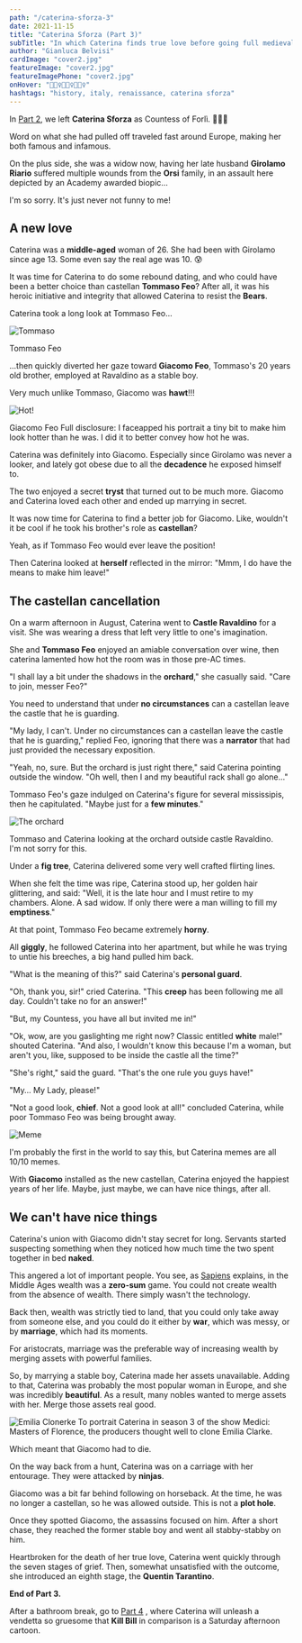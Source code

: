 ```yaml
---
path: "/caterina-sforza-3"
date: 2021-11-15
title: "Caterina Sforza (Part 3)"
subTitle: "In which Caterina finds true love before going full medieval"
author: "Gianluca Belvisi"
cardImage: "cover2.jpg"
featureImage: "cover2.jpg"
featureImagePhone: "cover2.jpg"
onHover: "👰🏼‍♀️👰🏼‍♀️👰🏼‍♀️"
hashtags: "history, italy, renaissance, caterina sforza"
---
```


In [Part 2](/posts/2021/sforza-2), we left **Caterina Sforza** as Countess of Forlì. 🧛🏼‍♂️

Word on what she had pulled off traveled fast around Europe, making her both famous and infamous.

On the plus side, she was a widow now, having her late husband **Girolamo Riario** suffered multiple wounds from the **Orsi** family, in an assault here depicted by an Academy awarded biopic...

<YouTube source="LoebZZ8K5N0?start=45" />

<FigureLabel>I'm so sorry. It's just never not funny to me!</FigureLabel>

## A new love

Caterina was a **middle-aged** woman of 26. She had been with Girolamo since age 13. Some even say the real age was 10. 😰

It was time for Caterina to do some rebound dating, and who could have been a better choice than castellan **Tommaso Feo**? After all, it was his heroic initiative and integrity that allowed Caterina to resist the **Bears**.

Caterina took a long look at Tommaso Feo...

![Tommaso](tommaso2.png)

<FigureLabel>Tommaso Feo</FigureLabel>

...then quickly diverted her gaze toward **Giacomo Feo**, Tommaso's 20 years old brother, employed at Ravaldino as a stable boy.

Very much unlike Tommaso, Giacomo was **hawt**!!!

![Hot!](giacomo.jpg)

<FigureLabel>
Giacomo Feo  
Full disclosure: I faceapped his portrait a tiny bit to make him look hotter than he was.  
I did it to better convey how hot he was.
</FigureLabel>

Caterina was definitely into Giacomo. Especially since Girolamo was never a looker, and lately got obese due to all the **decadence** he exposed himself to.

The two enjoyed a secret **tryst** that turned out to be much more. Giacomo and Caterina loved each other and ended up marrying in secret.

It was now time for Caterina to find a better job for Giacomo. Like, wouldn't it be cool if he took his brother's role as **castellan**?

Yeah, as if Tommaso Feo would ever leave the position!

Then Caterina looked at **herself** reflected in the mirror: "Mmm, I do have the means to make him leave!"

## The castellan cancellation

On a warm afternoon in August, Caterina went to **Castle Ravaldino** for a visit. She was wearing a dress that left very little to one's imagination.

She and **Tommaso Feo** enjoyed an amiable conversation over wine, then caterina lamented how hot the room was in those pre-AC times.

"I shall lay a bit under the shadows in the **orchard**," she casually said. "Care to join, messer Feo?"

You need to understand that under **no circumstances** can a castellan leave the castle that he is guarding.

"My lady, I can't. Under no circumstances can a castellan leave the castle that he is guarding," replied Feo, ignoring that there was a **narrator** that had just provided the necessary exposition.

"Yeah, no, sure. But the orchard is just right there," said Caterina pointing outside the window. "Oh well, then I and my beautiful rack shall go alone..."

Tommaso Feo's gaze indulged on Caterina's figure for several mississipis, then he capitulated. "Maybe just for a **few minutes**."

![The orchard](orchard2.jpg)

<FigureLabel>Tommaso and Caterina looking at the orchard outside castle Ravaldino.  
I'm not sorry for this.</FigureLabel>

Under a **fig tree**, Caterina delivered some very well crafted flirting lines.

When she felt the time was ripe, Caterina stood up, her golden hair glittering, and said: "Well, it is the late hour and I must retire to my chambers. Alone. A sad widow. If only there were a man willing to fill my **emptiness**."

At that point, Tommaso Feo became extremely **horny**.

All **giggly**, he followed Caterina into her apartment, but while he was trying to untie his breeches, a big hand pulled him back.

"What is the meaning of this?" said Caterina's **personal guard**.

"Oh, thank you, sir!" cried Caterina. "This **creep** has been following me all day. Couldn't take no for an answer!"

"But, my Countess, you have all but invited me in!"

"Ok, wow, are you gaslighting me right now? Classic entitled **white** male!" shouted Caterina. "And also, I wouldn't know this because I'm a woman, but aren't you, like, supposed to be inside the castle all the time?"

"She's right," said the guard. "That's the one rule you guys have!"

"My... My Lady, please!"

"Not a good look, **chief**. Not a good look at all!" concluded Caterina, while poor Tommaso Feo was being brought away.


![Meme](meme.png)

<FigureLabel>I'm probably the first in the world to say this, but Caterina memes are all 10/10 memes.</FigureLabel>

With **Giacomo** installed as the new castellan, Caterina enjoyed the happiest years of her life. Maybe, just maybe, we can have nice things, after all.

## We can't have nice things

Caterina's union with Giacomo didn't stay secret for long. Servants started suspecting something when they noticed how much time the two spent together in bed **naked**.

This angered a lot of important people. You see, as [Sapiens](https://www.bookdepository.com/Sapiens-Yuval-Noah-Harari/9780099590088) explains, in the Middle Ages wealth was a **zero-sum** game. You could not create wealth from the absence of wealth. There simply wasn't the technology.

Back then, wealth was strictly tied to land, that you could only take away from someone else, and you could do it either by **war**, which was messy, or by **marriage**, which had its moments.

For aristocrats, marriage was the preferable way of increasing wealth by merging assets with powerful families.

So, by marrying a stable boy, Caterina made her assets unavailable. Adding to that, Caterina was probably the most popular woman in Europe, and she was incredibly **beautiful**. As a result, many nobles wanted to merge assets with her. Merge those assets real good.

![Emilia Clonerke](medici.jpg)
<FigureLabel>To portrait Caterina in season 3 of the show Medici: Masters of Florence, the producers thought well to clone Emilia Clarke.</FigureLabel>

Which meant that Giacomo had to die.

On the way back from a hunt, Caterina was on a carriage with her entourage. They were attacked by **ninjas**.

Giacomo was a bit far behind following on horseback. At the time, he was no longer a castellan, so he was allowed outside. This is not a **plot hole**.

Once they spotted Giacomo, the assassins focused on him. After a short chase, they reached the former stable boy and went all stabby-stabby on him.

Heartbroken for the death of her true love, Caterina went quickly through the seven stages of grief. Then, somewhat unsatisfied with the outcome, she introduced an eighth stage, the **Quentin Tarantino**.

**End of Part 3.**

After a bathroom break, go to [Part 4](/posts/2021/sforza-4) , where Caterina will unleash a vendetta so gruesome that **Kill Bill** in comparison is a Saturday afternoon cartoon.
